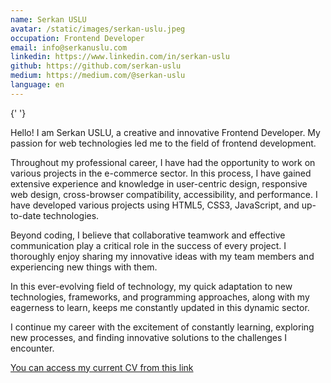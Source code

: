 ```yaml
---
name: Serkan USLU
avatar: /static/images/serkan-uslu.jpeg
occupation: Frontend Developer
email: info@serkanuslu.com
linkedin: https://www.linkedin.com/in/serkan-uslu
github: https://github.com/serkan-uslu
medium: https://medium.com/@serkan-uslu
language: en
---
```


{' '}

Hello! I am Serkan USLU, a creative and innovative Frontend Developer. My passion for web technologies led me to the field of frontend development.

Throughout my professional career, I have had the opportunity to work on various projects in the e-commerce sector. In this process, I have gained extensive experience and knowledge in user-centric design, responsive web design, cross-browser compatibility, accessibility, and performance. I have developed various projects using HTML5, CSS3, JavaScript, and up-to-date technologies.

Beyond coding, I believe that collaborative teamwork and effective communication play a critical role in the success of every project. I thoroughly enjoy sharing my innovative ideas with my team members and experiencing new things with them.

In this ever-evolving field of technology, my quick adaptation to new technologies, frameworks, and programming approaches, along with my eagerness to learn, keeps me constantly updated in this dynamic sector.

I continue my career with the excitement of constantly learning, exploring new processes, and finding innovative solutions to the challenges I encounter.

<a href="/cv/cv-serkanuslu-en.pdf" target="_blank">
  You can access my current CV from this link
</a>
